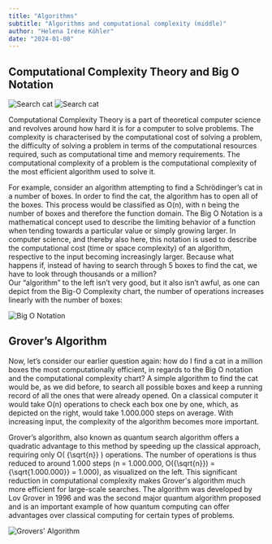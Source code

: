 ```yaml
---
title: "Algorithms"
subtitle: "Algorithms and computational complexity (middle)"
author: "Helena Iréne Köhler"
date: "2024-01-08"
---
```


## Computational Complexity Theory and Big O Notation

![Search cat](/posts/assets/entries/algorithms/search_cat.png)
![Search cat](/posts/assets/entries/algorithms/find_cat.png)

Computational Complexity Theory is a part of theoretical computer science and revolves around how hard it is for a computer to solve problems. The complexity is characterised by the computational cost of solving a problem, the difficulty of solving a problem in terms of the computational resources required, such as computational time and memory requirements. The computational complexity of a problem is the computational complexity of the most efficient algorithm used to solve it.

For example, consider an algorithm attempting to find a Schrödinger’s cat in a number of boxes. In order to find the cat, the algorithm has to open all of the boxes. This process would be classified as O(n), with n being the number of boxes and therefore the function domain. 
The Big O Notation is a mathematical concept used to describe the limiting behavior of a function when tending towards a particular value or simply growing larger. In computer science, and thereby also here, this notation is used to describe the computational cost (time or space complexity) of an algorithm, respective to the input becoming increasingly larger. Because what happens if, instead of having to search through 5 boxes to find the cat, we have to look through thousands or a million?  
Our “algorithm” to the left isn’t very good, but it also isn’t awful, as one can depict from the Big-O Complexity chart, the number of operations increases linearly with the number of boxes: 

![Big O Notation](/posts/assets/entries/algorithms/bigo.png)

## Grover’s Algorithm

Now, let’s consider our earlier question again: how do I find a cat in a million boxes the most computationally efficient, in regards to the Big O notation and the computational complexity chart? A simple algorithm to find the cat would be, as we did before, to search all possible boxes and keep a running record of all the ones that were already opened. On a classical computer it would take O(n) operations to check each box one by one, which, as depicted on the right, would take 1.000.000 steps on average. With increasing input, the complexity of the algorithm becomes more important. 

Grover’s algorithm, also known as quantum search algorithm offers a quadratic advantage to this method by speeding up the classical approach, requiring only O( {\sqrt{n}} ) operations. The number of operations is thus reduced to around 1.000 steps (n = 1.000.000, O({\sqrt{n}}) = {\sqrt{1.000.000}} = 1.000), as visualized on the left. This significant reduction in computational complexity makes Grover's algorithm much more efficient for large-scale searches.
The algorithm was developed by Lov Grover in 1996 and was the second major quantum algorithm proposed and is an important example of how quantum computing can offer advantages over classical computing for certain types of problems. 

![Grovers' Algorithm](/posts/assets/entries/algorithms/grover.png)